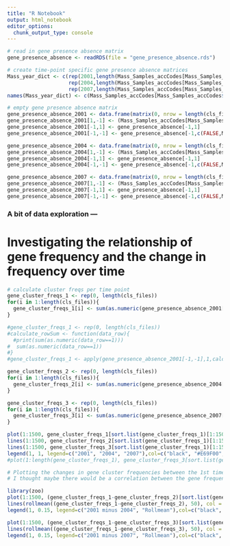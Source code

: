 ```yaml
---
title: "R Notebook"
output: html_notebook
editor_options: 
  chunk_output_type: console
---
```



```r
# read in gene presence absence matrix
gene_presence_absence <- readRDS(file = "gene_presence_absence.rds")
```

```r
# create time-point specific gene presence absence matrices
Mass_year_dict <- c(rep(2001,length(Mass_Samples_accCodes[Mass_Samples_accCodes$`Year of Isolation`==2001,]$`Isolate Name`)), 
                    rep(2004,length(Mass_Samples_accCodes[Mass_Samples_accCodes$`Year of Isolation`==2004,]$`Isolate Name`)),
                    rep(2007,length(Mass_Samples_accCodes[Mass_Samples_accCodes$`Year of Isolation`==2007,]$`Isolate Name`)))
names(Mass_year_dict) <- c(Mass_Samples_accCodes[Mass_Samples_accCodes$`Year of Isolation`==2001,]$`Isolate Name`, Mass_Samples_accCodes[Mass_Samples_accCodes$`Year of Isolation`==2004,]$`Isolate Name`, Mass_Samples_accCodes[Mass_Samples_accCodes$`Year of Isolation`==2007,]$`Isolate Name`)

# empty gene presence absence matrix
gene_presence_absence_2001 <- data.frame(matrix(0, nrow = length(cls_files)+1, ncol = length(Mass_Samples_accCodes[Mass_Samples_accCodes$`Year of Isolation`==2001,]$`Isolate Name`)+1))
gene_presence_absence_2001[1,-1] <- (Mass_Samples_accCodes[Mass_Samples_accCodes$`Year of Isolation`==2001,]$`Isolate Name`)
gene_presence_absence_2001[-1,1] <- gene_presence_absence[-1,1]
gene_presence_absence_2001[-1,-1] <- gene_presence_absence[-1,c(FALSE,Mass_year_dict[unlist(gene_presence_absence[1,-1])]==2001)]

gene_presence_absence_2004 <- data.frame(matrix(0, nrow = length(cls_files)+1, ncol = length(Mass_Samples_accCodes[Mass_Samples_accCodes$`Year of Isolation`==2004,]$`Isolate Name`)+1))
gene_presence_absence_2004[1,-1] <- (Mass_Samples_accCodes[Mass_Samples_accCodes$`Year of Isolation`==2004,]$`Isolate Name`)
gene_presence_absence_2004[-1,1] <- gene_presence_absence[-1,1]
gene_presence_absence_2004[-1,-1] <- gene_presence_absence[-1,c(FALSE,Mass_year_dict[unlist(gene_presence_absence[1,-1])]==2004)]

gene_presence_absence_2007 <- data.frame(matrix(0, nrow = length(cls_files)+1, ncol = length(Mass_Samples_accCodes[Mass_Samples_accCodes$`Year of Isolation`==2007,]$`Isolate Name`)+1))
gene_presence_absence_2007[1,-1] <- (Mass_Samples_accCodes[Mass_Samples_accCodes$`Year of Isolation`==2007,]$`Isolate Name`)
gene_presence_absence_2007[-1,1] <- gene_presence_absence[-1,1]
gene_presence_absence_2007[-1,-1] <- gene_presence_absence[-1,c(FALSE,Mass_year_dict[unlist(gene_presence_absence[1,-1])]==2007)]
```



### A bit of data exploration ---
# Investigating the relationship of gene frequency and the change in frequency over time

```r
# calculate cluster freqs per time point
gene_cluster_freqs_1 <- rep(0, length(cls_files))
for(i in 1:length(cls_files)){
  gene_cluster_freqs_1[i] <- sum(as.numeric(gene_presence_absence_2001[i+1,-1]==1))/length(gene_presence_absence_2001[1,-1])
}

#gene_cluster_freqs_1 <- rep(0, length(cls_files))
#calculate_rowSum <- function(data_row){
  #print(sum(as.numeric(data_row==1)))
#  sum(as.numeric(data_row==1))
#}
#gene_cluster_freqs_1 <- apply(gene_presence_absence_2001[-1,-1],1,calculate_rowSum)

gene_cluster_freqs_2 <- rep(0, length(cls_files))
for(i in 1:length(cls_files)){
  gene_cluster_freqs_2[i] <- sum(as.numeric(gene_presence_absence_2004[i+1,-1]==1))/length(gene_presence_absence_2004[1,-1])
}

gene_cluster_freqs_3 <- rep(0, length(cls_files))
for(i in 1:length(cls_files)){
  gene_cluster_freqs_3[i] <- sum(as.numeric(gene_presence_absence_2007[i+1,-1]==1))/length(gene_presence_absence_2007[1,-1])
}
```

```r
plot(1:1500, gene_cluster_freqs_1[sort.list(gene_cluster_freqs_1)[1:1500]],type = "b", lty = 1)
lines(1:1500, gene_cluster_freqs_2[sort.list(gene_cluster_freqs_1)[1:1500]], col = "#E69F00",type = "b")
lines(1:1500, gene_cluster_freqs_3[sort.list(gene_cluster_freqs_1)[1:1500]], col = "#56B4E9", type = "b")
legend(1, 1, legend=c("2001", "2004", "2007"),col=c("black", "#E69F00","#56B4E9"), lty=1, cex=1)
#plot(1:length(gene_cluster_freqs_1), gene_cluster_freqs_3[sort.list(gene_cluster_freqs_1)])
```

```r
# Plotting the changes in gene cluster frequencies between the 1st time point and the 2nd and 3rd, respectively, including a rolling mean
# I thought maybe there would be a correlation between the gene frequency and it variability. Well, there isn't.

library(zoo)
plot(1:1500, (gene_cluster_freqs_1-gene_cluster_freqs_2)[sort.list(gene_cluster_freqs_1)[1:1500]],type = "b", lty = 1)
lines(rollmean((gene_cluster_freqs_1-gene_cluster_freqs_2), 50), col = "#E69F00", lwd = 5)
legend(1, 0.15, legend=c("2001 minus 2004", "Rollmean"),col=c("black", "#E69F00"), lty=1, cex=1)

plot(1:1500, (gene_cluster_freqs_1-gene_cluster_freqs_3)[sort.list(gene_cluster_freqs_1)[1:1500]],type = "b", lty = 1)
lines(rollmean((gene_cluster_freqs_1-gene_cluster_freqs_3), 50), col = "#56B4E9", lwd = 5)
legend(1, 0.15, legend=c("2001 minus 2007", "Rollmean"),col=c("black", "#56B4E9"), lty=1, cex=1)
```

###